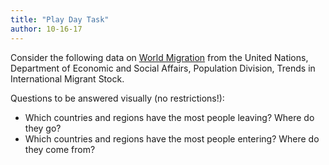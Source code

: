 ```yaml
---
title: "Play Day Task"
author: 10-16-17
---
```



Consider the following data on [World Migration](https://www.dropbox.com/s/f8t1p37kkueizom/migration.csv?dl=0) from the United Nations, Department of Economic and Social Affairs, Population Division, Trends in International Migrant Stock.

Questions to be answered visually (no restrictions!):



* Which countries and regions have the most people leaving?  Where do they go?
* Which countries and regions have the most people entering?  Where do they come from?
